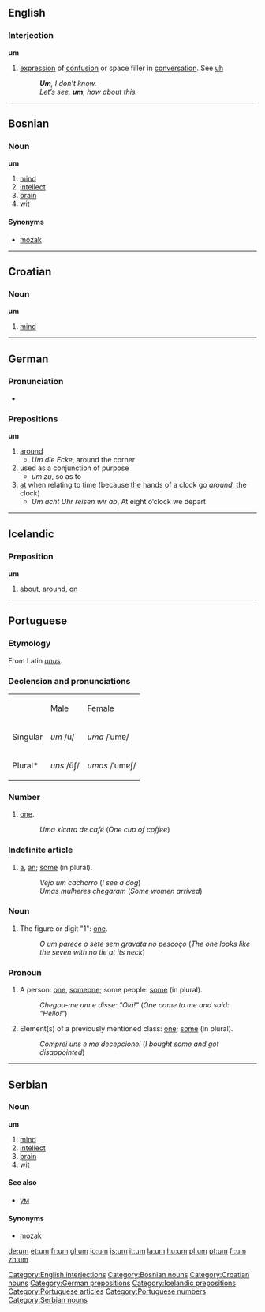 ==English==
===Interjection===
'''um'''
# [[expression]] of [[confusion]] or space filler in [[conversation]]. See [[uh]]
#:'''''Um''', I don’t know.''
#:''Let’s see, '''um''', how about this.''


----

==Bosnian==
===Noun===
'''um''' {{m}}
#[[mind]]
#[[intellect]]
#[[brain]]
#[[wit]]
====Synonyms====
*[[mozak#Bosnian|mozak]]


----

==Croatian==
===Noun===
'''um'''

#[[mind]]


----

==German==
===Pronunciation===
*{{SAMPA|/um/}}
===Prepositions===
'''um'''
#[[around]]
#*''Um die Ecke'', around the corner
#used as a conjunction of purpose
#*''um zu'', so as to
#[[at]] when relating to time (because the hands of a clock go ''around'', the clock)
#*''Um acht Uhr reisen wir ab'', At eight o’clock we depart


----

==Icelandic==
===Preposition===
'''um'''
# [[about]], [[around]], [[on]]


----

==Portuguese==
===Etymology===
From Latin ''[[unus]]''.
===Declension and pronunciations===
{| border="1"

|-
|
|Male
|Female

|-
|Singular
|''um'' /ũ/
|''uma'' /ˈumɐ/

|-
|Plural*
|''uns'' /ũʃ/
|''umas'' /ˈumɐʃ/

|}

===Number===
# [[one]].
#:''Uma xícara de café'' (''One cup of coffee'')

===Indefinite article===
# [[a]], [[an]]; [[some]] (in plural).
#:''Vejo um cachorro'' (''I see a dog'')
#:''Umas mulheres chegaram'' (''Some women arrived'')

===Noun {{m}}===
# The figure or digit "1": [[one]].
#:''O um parece o sete sem gravata no pescoço'' (''The one looks like the seven with no tie at its neck'')

===Pronoun===
# A person: [[one]], [[someone]]; some people: [[some]] (in plural).
#:''Chegou-me um e disse: "Olá!"'' (''One came to me and said: "Hello!"'')
# Element(s) of a previously mentioned class: [[one]]; [[some]] (in plural).
#:''Comprei uns e me decepcionei'' (''I bought some and got disappointed'')


----

==Serbian==
===Noun===
'''um''' {{m}}
#[[mind]]
#[[intellect]]
#[[brain]]
#[[wit]]
====See also====
*[[ум#Serbian|ум]]
====Synonyms====
*[[mozak#Serbian|mozak]]

[[Category:English interjections]]
[[Category:Bosnian nouns]]
[[Category:Croatian nouns]]
[[Category:German prepositions]]
[[Category:Icelandic prepositions]]
[[Category:Portuguese articles]]
[[Category:Portuguese numbers]]
[[Category:Serbian nouns]]

[[de:um]]
[[et:um]]
[[fr:um]]
[[gl:um]]
[[io:um]]
[[is:um]]
[[it:um]]
[[la:um]]
[[hu:um]]
[[pl:um]]
[[pt:um]]
[[fi:um]]
[[zh:um]]